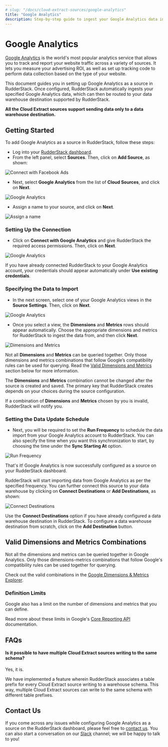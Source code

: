 ```yaml
---
# slug: "/docs/cloud-extract-sources/google-analytics"
title: "Google Analytics"
description: Step-by-step guide to ingest your Google Analytics data into RudderStack
---
```


# Google Analytics

[Google Analytics](https://analytics.google.com/analytics/web/#/) is the world's most popular analytics service that allows you to track and report your website traffic across a variety of sources. It lets you measure your advertising ROI, as well as set up tracking code to perform data collection based on the type of your website.

This document guides you in setting up Google Analytics as a source in RudderStack. Once configured, RudderStack automatically ingests your specified Google Analytics data, which can then be routed to your data warehouse destination supported by RudderStack.

<div class="infoBlock">

**All the Cloud Extract sources support sending data only to a data warehouse destination.**

</div>

## Getting Started

To add Google Analytics as a source in RudderStack, follow these steps:

- Log into your [RudderStack dashboard](https://app.rudderlabs.com/signup?type=freetrial).
- From the left panel, select **Sources**. Then, click on **Add Source**, as shown:

<!--<img src="../../../images/assets/image (97) (1) (1) (2) (2) (2) (2) (2) (2) (2) (2) (2) (2) (2) (3) (6).png" />-->

<img
  src="../../../images/assets/image (97) (1) (1) (2) (2) (2) (2) (2) (2) (2) (2) (2) (2) (2) (3) (1).png"
  alt="Connect with Facebook Ads"
/>

- Next, select **Google Analytics** from the list of **Cloud Sources**, and click on **Next**.

<!--<img src="../../../images/assets/2.png" />-->

<img src="../../../images/assets/2.png" alt="Google Analytics" />

- Assign a name to your source, and click on **Next**.

<!--<img src="../../../images/assets/3 (7).png" />-->

<img src="../../../images/assets/3 (7).png" alt="Assign a name" />

### Setting Up the Connection

- Click on **Connect with Google Analytics** and give RudderStack the required access permissions. Then, click on **Next**.

<!--<img src="../../../images/assets/4 (5).png" />-->

<img src="../../../images/assets/4 (5).png" alt="Google Analytics" />

<div class="infoBlock">

If you have already connected RudderStack to your Google Analytics account, your credentials should appear automatically under **Use existing credentials**.

</div>

### Specifying the Data to Import

- In the next screen, select one of your Google Analytics views in the **Source Settings**. Then, click on **Next**.

<!--<img src="../../../images/assets/5 (3).png" />-->

<img src="../../../images/assets/5 (3).png" alt="Google Analytics" />

- Once you select a view, the **Dimensions** and **Metrics** rows should appear automatically. Choose the appropriate dimensions and metrics for RudderStack to ingest the data from, and then click **Next**.

<!--<img src="../../../images/assets/screen-shot-2020-12-15-at-4.07.31-pm.png" />-->

<img
  src="../../../images/assets/screen-shot-2020-12-15-at-4.07.31-pm.png"
  alt="Dimensions and Metrics"
/>

<div class="warningBlock">

Not all **Dimensions** and **Metrics** can be queried together. Only those dimensions and metrics combinations that follow Google’s compatibility rules can be used for querying. Read the <a href="https://rudderstack.com/docs/cloud-extract-sources/google-analytics/#valid-dimensions-and-metrics-combinations">Valid Dimensions and Metrics</a> section below for more information.

</div>

<div class="warningBlock">

The **Dimensions** and **Metrics** combination cannot be changed after the source is created and saved. The primary key that RudderStack creates depends on your choices during the source configuration.

</div>

<div class="infoBlock">

If a combination of **Dimensions** and **Metrics** chosen by you is invalid, RudderStack will notify you.

</div>

### Setting the Data Update Schedule

- Next, you will be required to set the **Run Frequency** to schedule the data import from your Google Analytics account to RudderStack. You can also specify the time when you want this synchronization to start, by choosing the time under the **Sync Starting At** option.

<!--<img src="../../../images/assets/screen-shot-2020-12-15-at-4.24.10-pm.png" />-->

<img
  src="../../../images/assets/screen-shot-2020-12-15-at-4.24.10-pm.png"
  alt="Run Frequency"
/>

That's it! Google Analytics is now successfully configured as a source on your RudderStack dashboard.

RudderStack will start importing data from Google Analytics as per the specified frequency. You can further connect this source to your data warehouse by clicking on **Connect Destinations** or **Add Destinations**, as shown:

<!--<img src="../../../images/assets/screen-shot-2020-12-15-at-4.26.30-pm.png" />-->

<img
  src="../../../images/assets/screen-shot-2020-12-15-at-4.26.30-pm.png"
  alt="Connect Destinations"
/>

<div class="successBlock">

  Use the **Connect Destinations** option if you have already
  configured a data warehouse destination in RudderStack. To configure a data
  warehouse destination from scratch, click on the **Add Destination** button.
</div>

## Valid Dimensions and Metrics Combinations

Not all the dimensions and metrics can be queried together in Google Analytics. Only those dimensions-metrics combinations that follow Google's compatibility rules can be used together for querying.

<div class="successBlock">

Check out the valid combinations in the <a href="https://ga-dev-tools.appspot.com/dimensions-metrics-explorer/">Google Dimensions & Metrics Explorer</a>.
</div>

### Definition Limits

Google also has a limit on the number of dimensions and metrics that you can define.

<div class="infoBlock">

Read more about these limits in Google's <a href="https://developers.google.com/analytics/devguides/reporting/core/v3/reference#metrics">Core Reporting API</a> documentation.

</div>

## FAQs

#### Is it possible to have multiple Cloud Extract sources writing to the same schema?

Yes, it is.

We have implemented a feature wherein RudderStack associates a table prefix for every Cloud Extract source writing to a warehouse schema. This way, multiple Cloud Extract sources can write to the same schema with different table prefixes.

## Contact Us

If you come across any issues while configuring Google Analytics as a source on the RudderStack dashboard, please feel free to [contact us](mailto:%20docs@rudderstack.com). You can also start a conversation on our [Slack](https://rudderstack.com/join-rudderstack-slack-community) channel; we will be happy to talk to you!
